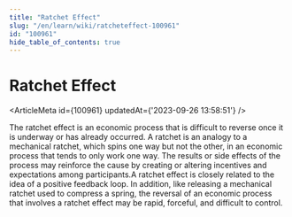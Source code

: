 ```yaml
---
title: "Ratchet Effect"
slug: "/en/learn/wiki/ratcheteffect-100961"
id: "100961"
hide_table_of_contents: true
---
```



# Ratchet Effect

<ArticleMeta id={100961} updatedAt={'2023-09-26 13:58:51'} />
<div className='border-solid border-b border-t-0 my-4 border-[var(--ifm-color-gray-300)]' />

The ratchet effect is an economic process that is difficult to reverse once it is underway or has already occurred. A ratchet is an analogy to a mechanical ratchet, which spins one way but not the other, in an economic process that tends to only work one way. The results or side effects of the process may reinforce the cause by creating or altering incentives and expectations among participants.A ratchet effect is closely related to the idea of a positive feedback loop. In addition, like releasing a mechanical ratchet used to compress a spring, the reversal of an economic process that involves a ratchet effect may be rapid, forceful, and difficult to control.
